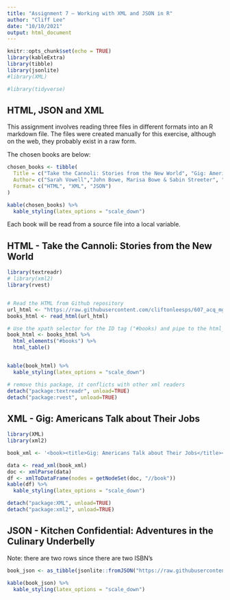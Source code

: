 ```yaml
---
title: "Assignment 7 – Working with XML and JSON in R"
author: "Cliff Lee"
date: "10/10/2021"
output: html_document
---
```


```r
knitr::opts_chunk$set(echo = TRUE)
library(kableExtra)
library(tibble)
library(jsonlite)
#library(XML)

#library(tidyverse)


```

## HTML, JSON and XML

This assignment involves reading three files in different formats into an R markdown file. The files were created manually for this exercise, although on the web, they probably exist in a raw form.

The chosen books are below:

```r

chosen_books <- tibble(
  Title = c("Take the Cannoli: Stories from the New World", "Gig: Americans Talk about Their Jobs", "Kitchen Confidential: Adventures in the Culinary Underbelly"),
  Author= c("Sarah Vowell","John Bowe, Marisa Bowe & Sabin Streeter", "Anthony Bourdain"),
  Format= c("HTML", "XML", "JSON")
)

kable(chosen_books) %>%
  kable_styling(latex_options = "scale_down")

```


Each book will be read from a source file into a local variable.

## HTML - Take the Cannoli: Stories from the New World

```r
library(textreadr)
# library(xml2)
library(rvest)


# Read the HTML from Github repository
url_html <- "https://raw.githubusercontent.com/cliftonleesps/607_acq_mgt/main/week7/take_the_cannoli.html"
books_html <- read_html(url_html)

# Use the xpath selector for the ID tag ("#books) and pipe to the html_table function
book_html <- books_html %>% 
  html_elements("#books") %>% 
  html_table() 


kable(book_html) %>%
  kable_styling(latex_options = "scale_down")

# remove this package, it conflicts with other xml readers
detach("package:textreadr", unload=TRUE)
detach("package:rvest", unload=TRUE)

```


## XML - Gig: Americans Talk about Their Jobs

```r

library(XML)
library(xml2)

book_xml <- '<book><title>Gig: Americans Talk about Their Jobs</title><authors id="author_list"><author id="1">Marisa Bowe</author><author id="2">John Bowe</author><author id="3">Sabin Streeter</author></authors><isbn>0609807072</isbn><pages>672 pages</pages><publisher>Three Rivers Press</publisher><date>2001</date></book>'

data <- read_xml(book_xml)
doc <- xmlParse(data)
df <- xmlToDataFrame(nodes = getNodeSet(doc, "//book"))
kable(df) %>%
  kable_styling(latex_options = "scale_down")

detach("package:XML", unload=TRUE)
detach("package:xml2", unload=TRUE)

```


## JSON - Kitchen Confidential: Adventures in the Culinary Underbelly

Note: there are two rows since there are two ISBN's

```r
book_json <- as_tibble(jsonlite::fromJSON("https://raw.githubusercontent.com/cliftonleesps/607_acq_mgt/main/week7/kitchen_confidential.json"))

kable(book_json) %>%
  kable_styling(latex_options = "scale_down")

```
